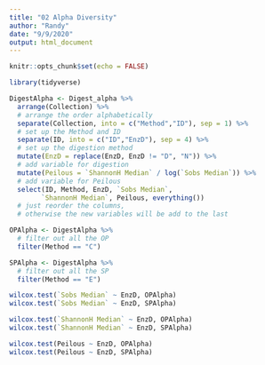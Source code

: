 ---
title: "02 Alpha Diversity"
author: "Randy"
date: "9/9/2020"
output: html_document
---

```{r setup, include=FALSE}
knitr::opts_chunk$set(echo = FALSE)

library(tidyverse)
```

```{r Alpha Diversity, message=FALSE, warning=FALSE}
DigestAlpha <- Digest_alpha %>% 
  arrange(Collection) %>% 
  # arrange the order alphabetically
  separate(Collection, into = c("Method","ID"), sep = 1) %>% 
  # set up the Method and ID
  separate(ID, into = c("ID","EnzD"), sep = 4) %>% 
  # set up the digestion method
  mutate(EnzD = replace(EnzD, EnzD != "D", "N")) %>% 
  # add variable for digestion
  mutate(Peilous = `ShannonH Median` / log(`Sobs Median`)) %>% 
  # add variable for Peilous
  select(ID, Method, EnzD, `Sobs Median`, 
        `ShannonH Median`, Peilous, everything()) 
  # just reorder the columns, 
  # otherwise the new variables will be add to the last

OPAlpha <- DigestAlpha %>% 
  # filter out all the OP
  filter(Method == "C")

SPAlpha <- DigestAlpha %>% 
  # filter out all the SP
  filter(Method == "E") 

wilcox.test(`Sobs Median` ~ EnzD, OPAlpha)
wilcox.test(`Sobs Median` ~ EnzD, SPAlpha)

wilcox.test(`ShannonH Median` ~ EnzD, OPAlpha)
wilcox.test(`ShannonH Median` ~ EnzD, SPAlpha)

wilcox.test(Peilous ~ EnzD, OPAlpha)
wilcox.test(Peilous ~ EnzD, SPAlpha)
```